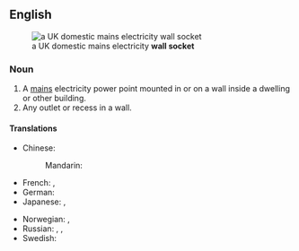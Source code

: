 ==English==
[[File:UK BS1363 double wall socket.jpg|thumb|right|a UK domestic mains electricity '''wall socket''']]

===Noun===
{{en-noun|sg=[[wall]] [[socket]]}}

# A [[mains]] electricity power point mounted in or on a wall inside a dwelling or other building.
# Any outlet or recess in a wall.

====Translations====
{{trans-top|electricity power point}}
* Chinese:
*: Mandarin: {{t|zh|插座|tr=chāzuò|sc=Hani}}
* French: {{t|fr|prise|f}}, {{t|fr|prise murale|f}}
* German: {{t|de|Steckdose|f}}
* Japanese: {{t|ja|コンセント|tr=konsento|sc=Jpan}}, {{t|ja|ソケット|tr=soketto|sc=Jpan}}
{{trans-mid}}
* Norwegian: {{t|no|stikkontakt|m}}, {{t|no|stikk|n}}
* Russian: {{t|ru|розетка|f|tr=rozétka|sc=Cyrl}}, {{t|ru|электророзетка|f|tr=elektrorozétka|sc=Cyrl}}, {{t|ru|гнездо|n|tr=gnezdó|sc=Cyrl}}
* Swedish: {{t|sv|vägguttag|n}}
{{trans-bottom}}
